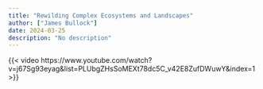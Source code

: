 ```yaml
---
title: "Rewilding Complex Ecosystems and Landscapes"
author: ["James Bullock"]
date: 2024-03-25
description: "No description"
---
```


{{< video https://www.youtube.com/watch?v=j67Sg93eyag&list=PLUbgZHsSoMEXt78dc5C_v42E8ZufDWuwY&index=1 >}}

